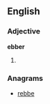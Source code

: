 ==English==

===Adjective===
'''ebber'''

# {{comparative of|ebb}}

===Anagrams===
* [[rebbe#English|rebbe]]